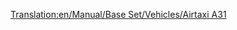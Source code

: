 [[Translation:en/Manual/Base Set/Vehicles/Airtaxi A31]]

{{nl/Vliegtuig|Cost=38.964 (77,928)
|Speed=947 km/h (592 MPH)
|Annual=6.187 (12,374)
|Designed=1982
|Lifespan=24
|Capacity=210 passagiers & 25 zakken post
|Description=Standaard straalvliegtuig met een voorkeur voor grote vliegvelden.
|Real-lifeWikilink=Airbus A310
|Real-life=Airbus A310
}}